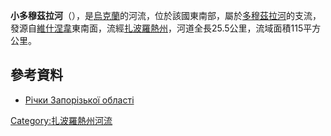 '''小多穆茲拉河'''（{{lang-uk|Мала Домузла}}），是[[烏克蘭|烏克蘭]]的河流，位於該國東南部，屬於[[多穆茲拉河|多穆茲拉河]]的支流，發源自[[維什涅韋_(普里阿佐夫西克區)|維什涅韋]]東南面，流經[[扎波羅熱州|扎波羅熱州]]，河道全長25.5公里，流域面積115平方公里。

==參考資料==
* [https://archive.is/20121205080230/http://rybohorona.zp.ua/ljubytelske-rybalstvo/richky-zaporizkoji-oblasti Річки Запорізької області]

{{DEFAULTSORT:Мала Домузла}}
[[Category:扎波羅熱州河流|Category:扎波羅熱州河流]]


{{Ukraine-river-stub}}